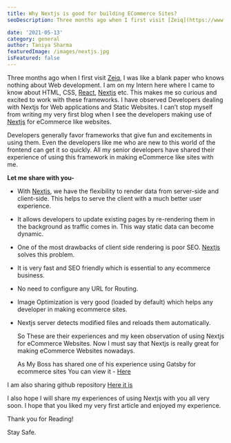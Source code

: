 ```yaml
---
title: Why Nextjs is good for building ECommerce Sites?
seoDescription: Three months ago when I first visit [Zeiq](https://www.zeiq.co/), I was like a blank paper who knows nothing about Web development. I am on my Intern here where I came to know about HTML, CSS, [React](https://reactjs.org/), [Nextjs](https://nextjs.org/) etc. This makes me so curious and excited to work with these frameworks. I have observed Developers dealing with Nextjs for Web applications and Static Websites. I can’t stop myself from writing my very first blog when I see the developers making use of [Nextjs](https://nextjs.org/) for eCommerce like websites.

date: '2021-05-13'
category: general
author: Taniya Sharma
featuredImage: /images/nextjs.jpg
isFeatured: false
---
```


Three months ago when I first visit [Zeiq](https://www.zeiq.co/), I was like a blank paper who knows nothing about Web development. I am on my Intern here where I came to know about HTML, CSS, [React](https://reactjs.org/), [Nextjs](https://nextjs.org/) etc. This makes me so curious and excited to work with these frameworks. I have observed Developers dealing with Nextjs for Web applications and Static Websites. I can’t stop myself from writing my very first blog when I see the developers making use of [Nextjs](https://nextjs.org/) for eCommerce like websites.

Developers generally favor frameworks that give fun and excitements in using them. Even the developers like me who are new to this world of the frontend can get it so quickly. All my senior developers have shared their experience of using this framework in making eCommerce like sites with me.

**Let me share with you-**

- With [Nextjs](https://nextjs.org/), we have the flexibility to render data from server-side and client-side. This helps to serve the client with a much better user experience.

- It allows developers to update existing pages by re-rendering them in the background as traffic comes in. This way static data can become dynamic.

- One of the most drawbacks of client side rendering is poor SEO. [Nextjs](https://nextjs.org/) solves this problem.

- It is very fast and SEO friendly which is essential to any ecommerce business.

- No need to configure any URL for Routing.

- Image Optimization is very good (loaded by default) which helps any developer in making ecommerce sites.

- Nextjs server detects modified files and reloads them automatically.

  So These are their experiences and my keen observation of using Nextjs for eCommerce Websites. Now I must say that Nextjs is really great for making eCommerce Websites nowadays.

  As My Boss has shared one of his experience using Gatsby for ecommerce sites You can view it - [Here](https://medium.com/zeiq/creating-static-e-commerce-site-with-gatsbyjs-a349d7e022a)

I am also sharing github repository [Here it is](https://github.com/zeiq-co/commerce)

I also hope I will share my experiences of using Nextjs with you all very soon.
I hope that you liked my very first article and enjoyed my experience.

Thank you for Reading!

Stay Safe.
